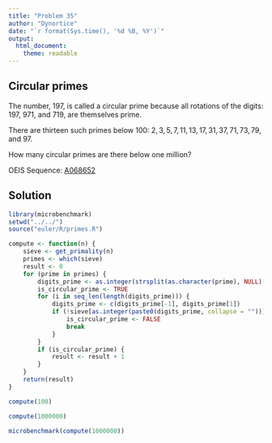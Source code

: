 ```yaml
---
title: "Problem 35"
author: "Dynortice"
date: "`r format(Sys.time(), '%d %B, %Y')`"
output:
  html_document:
    theme: readable
---
```

## Circular primes

The number, $197$, is called a circular prime because all rotations of the digits: $197$, $971$, and $719$, are themselves prime.

There are thirteen such primes below $100$: $2, 3, 5, 7, 11, 13, 17, 31, 37, 71, 73, 79$, and $97$.

How many circular primes are there below one million?

OEIS Sequence: [A068652](https://oeis.org/A068652)

## Solution
```r
library(microbenchmark)
setwd("../../")
source("euler/R/primes.R")
```
```r
compute <- function(n) {
    sieve <- get_primality(n)
    primes <- which(sieve)
    result <- 0
    for (prime in primes) {
        digits_prime <- as.integer(strsplit(as.character(prime), NULL)[[1]])
        is_circular_prime <- TRUE
        for (i in seq_len(length(digits_prime))) {
            digits_prime <- c(digits_prime[-1], digits_prime[1])
            if (!sieve[as.integer(paste0(digits_prime, collapse = ""))]) {
                is_circular_prime <- FALSE
                break
            }
        }
        if (is_circular_prime) {
            result <- result + 1
        }
    }
    return(result)
}
```
```r
compute(100)
```
```r
compute(1000000)
```
```r
microbenchmark(compute(1000000))
```
